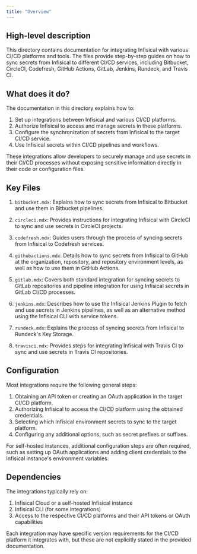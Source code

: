 ```yaml
---
title: "Overview"
---
```


## High-level description

This directory contains documentation for integrating Infisical with various CI/CD platforms and tools. The files provide step-by-step guides on how to sync secrets from Infisical to different CI/CD services, including Bitbucket, CircleCI, Codefresh, GitHub Actions, GitLab, Jenkins, Rundeck, and Travis CI.

## What does it do?

The documentation in this directory explains how to:

1. Set up integrations between Infisical and various CI/CD platforms.
2. Authorize Infisical to access and manage secrets in these platforms.
3. Configure the synchronization of secrets from Infisical to the target CI/CD service.
4. Use Infisical secrets within CI/CD pipelines and workflows.

These integrations allow developers to securely manage and use secrets in their CI/CD processes without exposing sensitive information directly in their code or configuration files.

## Key Files

1. `bitbucket.mdx`: Explains how to sync secrets from Infisical to Bitbucket and use them in Bitbucket pipelines.

2. `circleci.mdx`: Provides instructions for integrating Infisical with CircleCI to sync and use secrets in CircleCI projects.

3. `codefresh.mdx`: Guides users through the process of syncing secrets from Infisical to Codefresh services.

4. `githubactions.mdx`: Details how to sync secrets from Infisical to GitHub at the organization, repository, and repository environment levels, as well as how to use them in GitHub Actions.

5. `gitlab.mdx`: Covers both standard integration for syncing secrets to GitLab repositories and pipeline integration for using Infisical secrets in GitLab CI/CD processes.

6. `jenkins.mdx`: Describes how to use the Infisical Jenkins Plugin to fetch and use secrets in Jenkins pipelines, as well as an alternative method using the Infisical CLI with service tokens.

7. `rundeck.mdx`: Explains the process of syncing secrets from Infisical to Rundeck's Key Storage.

8. `travisci.mdx`: Provides steps for integrating Infisical with Travis CI to sync and use secrets in Travis CI repositories.

## Configuration

Most integrations require the following general steps:

1. Obtaining an API token or creating an OAuth application in the target CI/CD platform.
2. Authorizing Infisical to access the CI/CD platform using the obtained credentials.
3. Selecting which Infisical environment secrets to sync to the target platform.
4. Configuring any additional options, such as secret prefixes or suffixes.

For self-hosted instances, additional configuration steps are often required, such as setting up OAuth applications and adding client credentials to the Infisical instance's environment variables.

## Dependencies

The integrations typically rely on:

1. Infisical Cloud or a self-hosted Infisical instance
2. Infisical CLI (for some integrations)
3. Access to the respective CI/CD platforms and their API tokens or OAuth capabilities

Each integration may have specific version requirements for the CI/CD platform it integrates with, but these are not explicitly stated in the provided documentation.